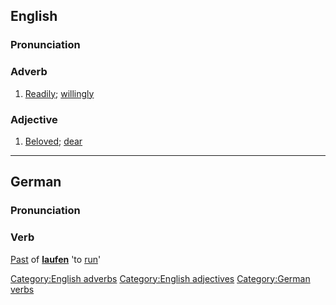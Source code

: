 ==English==
===Pronunciation===
{{IPA|[li&#720;f]}}

===Adverb===
# [[Readily]]; [[willingly]]

===Adjective===
# [[Beloved]]; [[dear]]

[[Category:English adverbs]]
[[Category:English adjectives]]

----
==German==
===Pronunciation===
{{IPA|[li&#720;f]}}

===Verb===
[[Past]] of '''[[laufen]]''' 'to [[run]]'

[[Category:German verbs]]